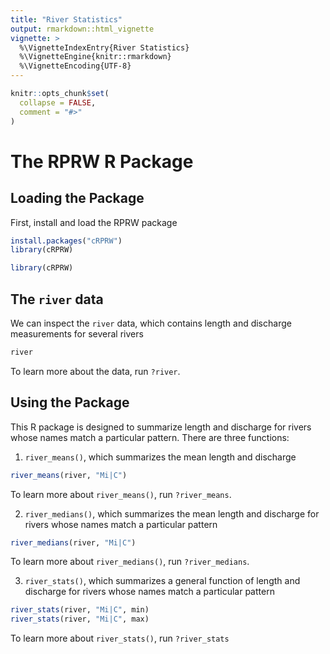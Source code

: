 ```yaml
---
title: "River Statistics"
output: rmarkdown::html_vignette
vignette: >
  %\VignetteIndexEntry{River Statistics}
  %\VignetteEngine{knitr::rmarkdown}
  %\VignetteEncoding{UTF-8}
---
```


```r
knitr::opts_chunk$set(
  collapse = FALSE,
  comment = "#>"
)
```

# The RPRW R Package

## Loading the Package

First, install and load the RPRW package
```r
install.packages("cRPRW")
library(cRPRW)
```

```r
library(cRPRW)
```

## The `river` data

We can inspect the `river` data, which contains length and discharge measurements for several rivers
```r
river
```

To learn more about the data, run `?river`.

## Using the Package

This R package is designed to summarize length and discharge for rivers whose names match a particular pattern. There are three functions:

1. `river_means()`, which summarizes the mean length and discharge
```r
river_means(river, "Mi|C")
```

To learn more about `river_means()`, run `?river_means`.

2. `river_medians()`, which summarizes the mean length and discharge for rivers whose names match a particular pattern
```r
river_medians(river, "Mi|C")
```

To learn more about `river_medians()`, run `?river_medians`.

3. `river_stats()`, which summarizes a general function of length and discharge for rivers whose names match a particular pattern
```r
river_stats(river, "Mi|C", min)
river_stats(river, "Mi|C", max)
```

To learn more about `river_stats()`, run `?river_stats`
